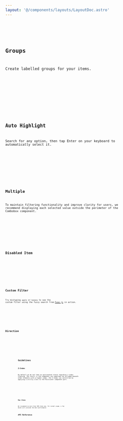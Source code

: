```yaml
---
layout: '@/components/layouts/LayoutDoc.astro'
---
```










<Preview client:load>
	<Fragment slot="preview">
		<Default client:visible />
	</Fragment>
	<Fragment slot="code">
		<Code code={DefaultRaw} lang="tsx" />
	</Fragment>
</Preview>

## Groups

Create labelled groups for your items.

<Preview client:load>
	<Fragment slot="preview">
		<Group client:visible />
	</Fragment>
	<Fragment slot="code">
		<Code code={GroupRaw} lang="tsx" />
	</Fragment>
</Preview>

## Auto Highlight

Search for any option, then tap Enter on your keyboard to automatically select it.

<Preview client:load>
	<Fragment slot="preview">
		<AutoHighlight client:visible />
	</Fragment>
	<Fragment slot="code">
		<Code code={AutoHighlightRaw} lang="tsx" />
	</Fragment>
</Preview>

## Multiple

To maintain filtering functionality and improve clarity for users, we recommend displaying each selected value outside the perimeter of the Combobox component.

<Preview client:load>
	<Fragment slot="preview">
		<Multiple client:visible />
	</Fragment>
	<Fragment slot="code">
		<Code code={MultipleRaw} lang="tsx" />
	</Fragment>
</Preview>

## Disabled Item

<Preview client:load>
	<Fragment slot="preview">
		<DisabledItem client:visible />
	</Fragment>
	<Fragment slot="code">
		<Code code={DisabledItemRaw} lang="tsx" />
	</Fragment>
</Preview>

## Custom Filter

Try mistyping `apple` or `banana` to see the custom filter using the fuzzy search from [Fuse.js](https://fusejs.io/) in action.

<Preview client:load>
	<Fragment slot="preview">
		<CustomFilter client:visible />
	</Fragment>
	<Fragment slot="code">
		<Code code={CustomFilterRaw} lang="tsx" />
	</Fragment>
</Preview>

## Direction

<Preview client:load>
	<Fragment slot="preview">
		<Dir client:visible />
	</Fragment>
	<Fragment slot="code">
		<Code code={DirRaw} lang="tsx" />
	</Fragment>
</Preview>

## Guidelines

### Z-Index

By default we do not take an opinionated stance regarding z-index stacking. The result is the component can sometimes be occluded beneath other elements with a higher index. The Z-Index can controlled by applying a utility class to the Positioner component part.

<Preview client:load>
	<Fragment slot="preview">
		<ZIndex client:visible />
	</Fragment>
	<Fragment slot="code">
		<Code code={ZIndexRaw} lang="tsx" />
	</Fragment>
</Preview>

### Max Items

We recommend no more than 500 items max. For normal usage, a few dozen will provide the best performance.

## API Reference

<ApiTable />
